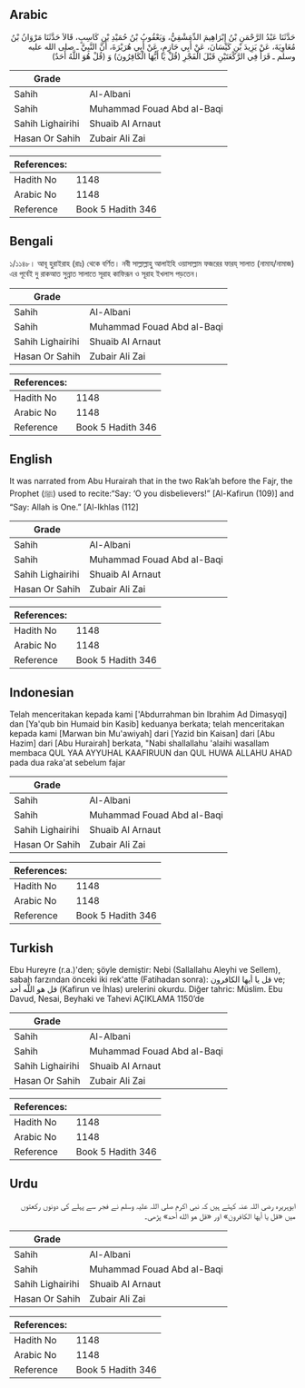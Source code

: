 ## Arabic


<div dir="rtl" lang="ar" style={{fontSize:'larger',backgroundColor:'#f8f9fa',padding:20}}>
حَدَّثَنَا عَبْدُ الرَّحْمَنِ بْنُ إِبْرَاهِيمَ الدِّمَشْقِيُّ، وَيَعْقُوبُ بْنُ حُمَيْدِ بْنِ كَاسِبٍ، قَالاَ حَدَّثَنَا مَرْوَانُ بْنُ مُعَاوِيَةَ، عَنْ يَزِيدَ بْنِ كَيْسَانَ، عَنْ أَبِي حَازِمٍ، عَنْ أَبِي هُرَيْرَةَ، أَنَّ النَّبِيَّ ـ صلى الله عليه وسلم ـ قَرَأَ فِي الرَّكْعَتَيْنِ قَبْلَ الْفَجْرِ ‏(قُلْ يَا أَيُّهَا الْكَافِرُونَ‏)‏ وَ ‏(قُلْ هُوَ اللَّهُ أَحَدٌ‏)‏
</div>
<div style={{backgroundColor:'#f8f9fa',padding:20, marginBottom: 10}}><table> <thead> <tr> <th>Grade</th> <th></th> </tr> </thead> <tbody> <tr><td>Sahih</td><td>Al-Albani</td></tr><tr><td>Sahih</td><td>Muhammad Fouad Abd al-Baqi</td></tr><tr><td>Sahih Lighairihi</td><td>Shuaib Al Arnaut</td></tr><tr><td>Hasan Or Sahih</td><td>Zubair Ali Zai</td></tr></tbody></table><table> <thead> <tr> <th>References:</th> <th></th> </tr> </thead> <tbody><tr><td>Hadith No</td><td>1148</td></tr><tr><td>Arabic No</td><td>1148</td></tr><tr><td>Reference</td><td>Book 5 Hadith 346</td></tr></tbody></table></div>

## Bengali


<div dir="ltr" lang="bn" style={{fontSize:'larger',backgroundColor:'#f8f9fa',padding:20}}>
১/১১৪৮। আবূ হুরাইরাহ (রাঃ) থেকে বর্ণিত। নবী সাল্লাল্লাহু আলাইহি ওয়াসাল্লাম ফজরের ফারয্ সালাত (নামায/নামাজ) এর পূর্বেই দু রাকআত সুন্নাত সালাতে সূরাহ কাফিরূন ও সূরাহ ইখলাস পড়তেন।
</div>
<div style={{backgroundColor:'#f8f9fa',padding:20, marginBottom: 10}}><table> <thead> <tr> <th>Grade</th> <th></th> </tr> </thead> <tbody> <tr><td>Sahih</td><td>Al-Albani</td></tr><tr><td>Sahih</td><td>Muhammad Fouad Abd al-Baqi</td></tr><tr><td>Sahih Lighairihi</td><td>Shuaib Al Arnaut</td></tr><tr><td>Hasan Or Sahih</td><td>Zubair Ali Zai</td></tr></tbody></table><table> <thead> <tr> <th>References:</th> <th></th> </tr> </thead> <tbody><tr><td>Hadith No</td><td>1148</td></tr><tr><td>Arabic No</td><td>1148</td></tr><tr><td>Reference</td><td>Book 5 Hadith 346</td></tr></tbody></table></div>

## English


<div dir="ltr" lang="en" style={{fontSize:'larger',backgroundColor:'#f8f9fa',padding:20}}>
It was narrated from Abu Hurairah that in the two Rak’ah before the Fajr, the Prophet (ﷺ) used to recite:“Say: ‘O you disbelievers!” [Al-Kafirun (109)] and “Say: Allah is One.” [Al-Ikhlas (112]
</div>
<div style={{backgroundColor:'#f8f9fa',padding:20, marginBottom: 10}}><table> <thead> <tr> <th>Grade</th> <th></th> </tr> </thead> <tbody> <tr><td>Sahih</td><td>Al-Albani</td></tr><tr><td>Sahih</td><td>Muhammad Fouad Abd al-Baqi</td></tr><tr><td>Sahih Lighairihi</td><td>Shuaib Al Arnaut</td></tr><tr><td>Hasan Or Sahih</td><td>Zubair Ali Zai</td></tr></tbody></table><table> <thead> <tr> <th>References:</th> <th></th> </tr> </thead> <tbody><tr><td>Hadith No</td><td>1148</td></tr><tr><td>Arabic No</td><td>1148</td></tr><tr><td>Reference</td><td>Book 5 Hadith 346</td></tr></tbody></table></div>

## Indonesian


<div dir="ltr" lang="id" style={{fontSize:'larger',backgroundColor:'#f8f9fa',padding:20}}>
Telah menceritakan kepada kami ['Abdurrahman bin Ibrahim Ad Dimasyqi] dan [Ya'qub bin Humaid bin Kasib] keduanya berkata; telah menceritakan kepada kami [Marwan bin Mu'awiyah] dari [Yazid bin Kaisan] dari [Abu Hazim] dari [Abu Hurairah] berkata, "Nabi shallallahu 'alaihi wasallam membaca QUL YAA AYYUHAL KAAFIRUUN dan QUL HUWA ALLAHU AHAD pada dua raka'at sebelum fajar
</div>
<div style={{backgroundColor:'#f8f9fa',padding:20, marginBottom: 10}}><table> <thead> <tr> <th>Grade</th> <th></th> </tr> </thead> <tbody> <tr><td>Sahih</td><td>Al-Albani</td></tr><tr><td>Sahih</td><td>Muhammad Fouad Abd al-Baqi</td></tr><tr><td>Sahih Lighairihi</td><td>Shuaib Al Arnaut</td></tr><tr><td>Hasan Or Sahih</td><td>Zubair Ali Zai</td></tr></tbody></table><table> <thead> <tr> <th>References:</th> <th></th> </tr> </thead> <tbody><tr><td>Hadith No</td><td>1148</td></tr><tr><td>Arabic No</td><td>1148</td></tr><tr><td>Reference</td><td>Book 5 Hadith 346</td></tr></tbody></table></div>

## Turkish


<div dir="ltr" lang="tr" style={{fontSize:'larger',backgroundColor:'#f8f9fa',padding:20}}>
Ebu Hureyre (r.a.)'den; şöyle demiştir: Nebi (Sallallahu Aleyhi ve Sellem), sabah farzından önceki iki rek'atte (Fatihadan sonra): قل يا أيها الكافرون ve; قل هو اللَّه أحد (Kafirun ve İhlas) urelerini okurdu. Diğer tahric: Müslim. Ebu Davud, Nesai, Beyhaki ve Tahevi AÇIKLAMA 1150’de
</div>
<div style={{backgroundColor:'#f8f9fa',padding:20, marginBottom: 10}}><table> <thead> <tr> <th>Grade</th> <th></th> </tr> </thead> <tbody> <tr><td>Sahih</td><td>Al-Albani</td></tr><tr><td>Sahih</td><td>Muhammad Fouad Abd al-Baqi</td></tr><tr><td>Sahih Lighairihi</td><td>Shuaib Al Arnaut</td></tr><tr><td>Hasan Or Sahih</td><td>Zubair Ali Zai</td></tr></tbody></table><table> <thead> <tr> <th>References:</th> <th></th> </tr> </thead> <tbody><tr><td>Hadith No</td><td>1148</td></tr><tr><td>Arabic No</td><td>1148</td></tr><tr><td>Reference</td><td>Book 5 Hadith 346</td></tr></tbody></table></div>

## Urdu


<div dir="rtl" lang="ur" style={{fontSize:'larger',backgroundColor:'#f8f9fa',padding:20}}>
ابوہریرہ رضی اللہ عنہ کہتے ہیں کہ نبی اکرم صلی اللہ علیہ وسلم نے فجر سے پہلے کی دونوں رکعتوں میں «قل يا أيها الكافرون» اور «قل هو الله أحد» پڑھی۔
</div>
<div style={{backgroundColor:'#f8f9fa',padding:20, marginBottom: 10}}><table> <thead> <tr> <th>Grade</th> <th></th> </tr> </thead> <tbody> <tr><td>Sahih</td><td>Al-Albani</td></tr><tr><td>Sahih</td><td>Muhammad Fouad Abd al-Baqi</td></tr><tr><td>Sahih Lighairihi</td><td>Shuaib Al Arnaut</td></tr><tr><td>Hasan Or Sahih</td><td>Zubair Ali Zai</td></tr></tbody></table><table> <thead> <tr> <th>References:</th> <th></th> </tr> </thead> <tbody><tr><td>Hadith No</td><td>1148</td></tr><tr><td>Arabic No</td><td>1148</td></tr><tr><td>Reference</td><td>Book 5 Hadith 346</td></tr></tbody></table></div>